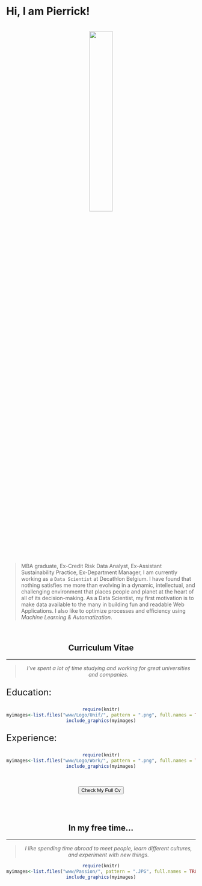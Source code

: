 
&emsp;

# **Hi, I am Pierrick!**

<br>
<center>
<img id="img-me" src="www/MeEnRond.png" style="width:35%;" height="auto">
</center>
<br>

> MBA graduate, Ex-Credit Risk Data Analyst, Ex-Assistant Sustainability Practice, Ex-Department Manager, I am currently working as a `Data Scientist` at Decathlon Belgium.
I have found that nothing satisfies me more than evolving in a dynamic, intellectual, and challenging environment that places people and planet at the heart of all of its decision-making.
As a Data Scientist, my first motivation is to make data available to the many in building fun and readable Web Applications. I also like to optimize processes and efficiency using *Machine Learning & Automatization*.


<br>
<center>

## **Curriculum Vitae**

<hr>

> *I've spent a lot of time studying and working for great universities and companies.*

<center>

<font size="5">
<p align="left">Education:</p>
</font> 

```r
require(knitr)
myimages<-list.files("www/Logo/Unif/", pattern = ".png", full.names = TRUE)
include_graphics(myimages)
```

<font size="5">
<p align="left">Experience:</p>
</font> 

```r
require(knitr)
myimages<-list.files("www/Logo/Work/", pattern = ".png", full.names = TRUE)
include_graphics(myimages)
```

<br>

<button class="btn btn-success" onclick=" window.open('https://www.pierrickkinif.com/Cv.html','_blank')"> Check My Full Cv</button>


<br>
<br>

<center>


## In my free time...

<hr>

> *I like spending time abroad to meet people, learn different cultures, and experiment with new things.* 

```r
require(knitr)
myimages<-list.files("www/Passion/", pattern = ".JPG", full.names = TRUE)
include_graphics(myimages)
```

<br>
<br>



